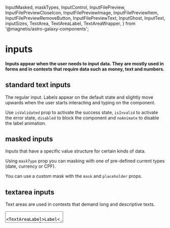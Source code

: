   InputMasked,
  maskTypes,
  InputControl,
  InputFilePreview,
  InputFilePreviewCloseIcon,
  InputFilePreviewImage,
  InputFilePreviewItem,
  InputFilePreviewRemoveButton,
  InputFilePreviewText,
  InputGhost,
  InputText,
  inputSizes,
  TextArea,
  TextAreaLabel,
  TextAreaWrapper,
} from '@magnetis/astro-galaxy-components';

<Meta title="inputs" />

# inputs

#### Inputs appear when the user needs to input data. They are mostly used in forms and in contexts that require data such as money, text and numbers.

## standard text inputs

The regular input. Labels appear on the default state and slightly move upwards when the user starts interacting and typing on the component.

Use `isValidated` prop to activate the success state, `isInvalid` to activate the error state, `disabled` to block the component and `noAnimate` to disable the label animation.

<Preview>
  <Story name="standard text inputs">
    <PreviewGrid columns={2}>
      <InputText inputId="standardInput" labelId="stadardLabel" />
      <InputText
        inputId="validatedInput"
        labelId="validatedLabel"
        isValidated
        defaultValue="Astro Team"
      />
      <InputText
        inputId="invalidInput"
        labelId="invalidLabel"
        defaultValue="XYZK2"
        isInvalid
        errorMessage="Invalid data"
      />
      <InputText inputId="filledInput" labelId="filledLabel" defaultValue="Filled" />
      <InputText
        inputId="noAnimateInput"
        labelId="noAnimateLabel"
        noAnimate
        labelText="Fixed label"
      />
      <InputText inputId="disabledInput" labelId="disabledLabel" disabled labelText="Disabled" />
    </PreviewGrid>
  </Story>
</Preview>

## masked inputs

Inputs that have a specific value structure for certain kinds of data.

Using `maskType` prop you can masking with one of pre-defined current types (date, currency or CPF).

You can use a custom mask with the `mask` and `placeholder` props.

<Preview>
  <Story name="masked inputs">
    <PreviewGrid columns={2}>
      <InputMasked
        inputId="dateMaskedInput"
        labelId="dateMaskedLabel"
        labelText="Date"
        maskType={maskTypes.date}
      />
      <InputMasked
        inputId="currencyMaskedInput"
        labelId="currencyMaskedLabel"
        labelText="Currency"
        maskType={maskTypes.currency}
      />
      <InputMasked
        inputId="cpfMaskedInput"
        labelId="cpfMaskedLabel"
        labelText="CPF"
        maskType={maskTypes.cpf}
      />
      <InputMasked
        inputId="customMaskedInput"
        labelId="customMaskedLabel"
        labelText="Custom mask"
        mask="999-9"
        placeholder="000-0"
      />
    </PreviewGrid>
  </Story>
</Preview>

## textarea inputs

Text areas are used in contexts that demand long and descriptive texts.

<Preview>
  <Story name="textarea inputs">
    <PreviewGrid columns={2}>
      <TextAreaWrapper>
        <TextArea />
        <TextAreaLabel>Label</TextAreaLabel>
      </TextAreaWrapper>
      <TextAreaWrapper>
        <TextArea disabled />
        <TextAreaLabel>Label</TextAreaLabel>
      </TextAreaWrapper>
    </PreviewGrid>
  </Story>
</Preview>

## ghost inputs

Ghost inputs are used in the foreground of colorful backgrounds or images, always displayed in white color in order to preserve good usability and legibility. Depending on the context, when the user starts typing, a white icon might appear on the right side of the component, fading in.

<Preview style={{ backgroundColor: colors.moon900 }}>
  <Story name="ghost inputs">
    <PreviewGrid columns={2}>
      <InputGhost inputId="inputGhost" labelId="labelGhost" />
      <InputGhost
        inputId="inputGhostValidated"
        labelId="labelGhostValidated"
        labelText="Validated"
        defaultValue="Astro Team"
        isValidated
      />
    </PreviewGrid>
  </Story>
</Preview>

## uploaded files preview

Used to display a preview for uploaded files.

<Preview>
  <Story name="uploaded files preview">
    <>
      <InputFilePreview>
        <InputFilePreviewItem>
          <InputFilePreviewRemoveButton>
            <InputFilePreviewCloseIcon />
          </InputFilePreviewRemoveButton>
          <InputFilePreviewImage
            alt="Logo Magnetis"
            src="https://i.ytimg.com/vi/t07h052QLG8/maxresdefault.jpg"
          />
        </InputFilePreviewItem>
        <InputFilePreviewItem>
          <InputFilePreviewRemoveButton>
            <InputFilePreviewCloseIcon />
          </InputFilePreviewRemoveButton>
          <InputFilePreviewText truncate>financialreport.csv</InputFilePreviewText>
        </InputFilePreviewItem>
        <InputFilePreviewItem>
          <InputFilePreviewRemoveButton>
            <InputFilePreviewCloseIcon />
          </InputFilePreviewRemoveButton>
          <InputFilePreviewText>financialreport.csv</InputFilePreviewText>
        </InputFilePreviewItem>
      </InputFilePreview>
    </>
  </Story>
</Preview>

## control inputs

These inputs are commonly used for money input data, in contexts that require increasing and decreasing the value in large amounts while still enabling users to type in numbers manually.

<Preview>
  <Story name="control inputs">
    {() => {
      const [value, setValue] = useState(0);
      const step = 100;
      const incrementLabel = 'increment';
      const decrementLabel = 'decrement';
      const handleValue = step => setValue(isNaN(value) ? 0 : parseInt(value, 10) + step);
      return (
        <PreviewGrid columns={2}>
          <InputControl
            inputId="controlInputId"
            labelId="controlInputLabel"
            labelText="Control input"
            onIncrement={() => handleValue(+step)}
            onDecrement={() => handleValue(-step)}
            buttonProps={{
              incrementButtonProps: {
                'aria-label': incrementLabel,
                title: incrementLabel,
              },
              decrementButtonProps: {
                'aria-label': decrementLabel,
                title: decrementLabel,
              },
            }}
            onChange={event => setValue(event.target.value)}
            thousandSeparator=""
            placeholder="0"
            decimalScale={0}
            value={value}
          />
          <InputControl
            inputId="controlInputValidated"
            labelId="controlInputValidatedLabel"
            labelText="Control input validated"
            onIncrement={() => {}}
            onDecrement={() => {}}
            thousandSeparator=""
            placeholder="0"
            decimalScale={0}
            value={200}
            isValidated
          />
          <InputControl
            inputId="controlInputInvalid"
            labelId="controlInputInvalidLabel"
            labelText="Control input invalid"
            onIncrement={() => {}}
            onDecrement={() => {}}
            thousandSeparator=""
            placeholder="0"
            decimalScale={0}
            value={-100}
            isInvalid
            errorMessage="Invalid data"
          />
          <InputControl
            inputId="controlInputDisabled"
            labelId="controlInputDisabledLabel"
            labelText="Control input disabled"
            onIncrement={() => {}}
            onDecrement={() => {}}
            thousandSeparator=""
            placeholder="0"
            decimalScale={0}
            value={0}
            disabled
          />
        </PreviewGrid>
      );
    }}
  </Story>
</Preview>

## sizes

Inputs can be used in different sizes depending on the context.

You can use `maskType` prop and `maskTypes` constant to change the input size.

<Preview>
  <Story name="sizes">
    <PreviewGrid columns={2}>
      <InputText
        inputId="standardInputMedium"
        labelId="standardLabelMedium"
        labelText="Standard medium"
      />
      <InputText
        inputId="standardInputLarge"
        labelId="standardLabelLarge"
        labelText="Standard large"
        inputSize={inputSizes.large}
      />
      <InputMasked
        inputId="dateMaskedInputMedium"
        labelId="dateMaskedLabelMedium"
        labelText="Masked input medium"
        maskType={maskTypes.date}
      />
      <InputMasked
        inputId="dateMaskedInputLarge"
        labelId="dateMaskedLabelLarge"
        labelText="Masked input large"
        inputSize={inputSizes.large}
        maskType={maskTypes.date}
      />
      <InputControl
        inputId="controlInputMedium"
        labelId="controlInputLabelMedium"
        labelText="Control input medium"
        onIncrement={() => {}}
        onDecrement={() => {}}
        thousandSeparator=""
        placeholder="0"
        decimalScale={0}
        value={0}
      />
      <InputControl
        inputId="controlInputLarge"
        labelId="controlInputLabelLarge"
        labelText="Control input large"
        onIncrement={() => {}}
        onDecrement={() => {}}
        inputSize={inputSizes.large}
        thousandSeparator=""
        placeholder="0"
        decimalScale={0}
        value={0}
      />
    </PreviewGrid>
  </Story>
</Preview>
